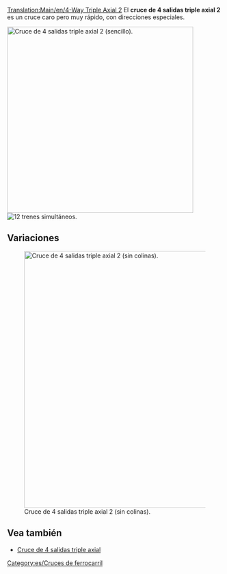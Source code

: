[[Translation:Main/en/4-Way Triple Axial 2]]
{{en/-}}{{es/Menú de Cruces}}
El '''cruce de 4 salidas triple axial 2''' es un cruce caro pero muy rápido, con direcciones especiales.

[[File:en/tripleaxialv2.png|none|thumb|435px|Cruce de 4 salidas triple axial 2 (sencillo).]]
[[File:en/4wta2.gif|right|thumb|12 trenes simultáneos.]]

{{es/Criterios sobre cruces|Caro|3|1|1|1|1|0|1|1|0|0|1|||
*Maneja un número muy grande de los trenes a la vez.
*Utiliza direcciones especiales: "Arriba frente abajo" y "izquierda frente derecha". 
*Se necesita poco espacio (15x11).
*Ninguna o muy pocas esquinas (ver la versión mejorada para alta velocidad).
*No hay bloqueos ni interferencias.
*No hay ni fusiones (entradas) ni divisiones (salidas) en las vías.
*Se pueden controlar vías sencillas o vías dobles. Por este motivo no se usan fusiones o divisiones. Hágalo conforme usted desee.
}}

==Variaciones==
[[File:en/tripleaxialv22.png|none|thumb|600px|Cruce de 4 salidas triple axial 2 (sin colinas).]]

{{es/Criterios sobre cruces|Caro|3|1|1|0|1|0|1|1|0|0|1|||
*Maneja un número muy grande de los trenes a la vez.
*Utiliza direcciones especiales: "Arriba frente abajo" y "izquierda frente derecha". 
*Ninguna o muy pocas esquinas (ver la versión mejorada para alta velocidad).
*No se necesitan colinas (para la alta velocidad extrema). 
*No hay bloqueos ni interferencias.
*No hay ni fusiones (entradas) ni divisiones (salidas) en las vías.
*Se pueden controlar vías sencillas o vías dobles. Por este motivo no se usan fusiones o divisiones. Hágalo conforme usted desee.
*Cada vía está a un nivel de altura distinto en la entrada o en la salida del cruce. 
}}

==Vea también==
* [[Main/es/Cruce de 4 salidas triple axial|Cruce de 4 salidas triple axial]]

[[Category:es/Cruces de ferrocarril]]